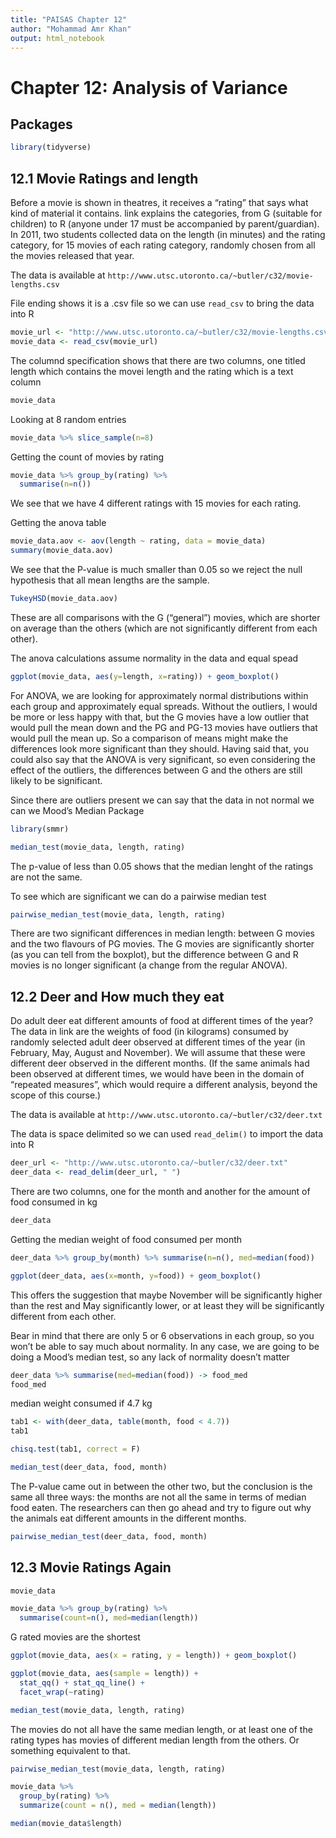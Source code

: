 ```yaml
---
title: "PAISAS Chapter 12"
author: "Mohammad Amr Khan"
output: html_notebook
---
```

# Chapter 12: Analysis of Variance

## Packages
```r
library(tidyverse)
```

## 12.1 Movie Ratings and length

Before a movie is shown in theatres, it receives a “rating” that says what kind of material it contains. link explains the categories, from G (suitable for children) to R (anyone under 17 must be accompanied by parent/guardian). In 2011, two students collected data on the length (in minutes) and the rating category, for 15 movies of each rating category, randomly chosen from all the movies released that year. 

The data is available at `http://www.utsc.utoronto.ca/~butler/c32/movie-lengths.csv`

File ending shows it is a .csv file so we can use `read_csv` to bring the data into R

```r
movie_url <- "http://www.utsc.utoronto.ca/~butler/c32/movie-lengths.csv"
movie_data <- read_csv(movie_url)
```
The columnd specification shows that there are two columns, one titled length which contains the movei length
and the rating which is a text column

```r
movie_data
```

Looking at 8 random entries

```r
movie_data %>% slice_sample(n=8)
```

Getting the count of movies by rating

```r
movie_data %>% group_by(rating) %>% 
  summarise(n=n())
```

We see that we have 4 different ratings with 15 movies for each rating.

Getting the anova table

```r
movie_data.aov <- aov(length ~ rating, data = movie_data)
summary(movie_data.aov)
```

We see that the P-value is much smaller than 0.05 so we reject the null hypothesis that all mean lengths are the sample.

```r
TukeyHSD(movie_data.aov)
```

These are all comparisons with the G (“general”) movies, which are shorter on average than the others (which are not significantly different from each other).

The anova calculations assume normality in the data and equal spead

```r
ggplot(movie_data, aes(y=length, x=rating)) + geom_boxplot()
```
For ANOVA, we are looking for approximately normal distributions within each group and approximately equal spreads. Without the outliers, I would be more or less happy with that, but the G movies have a low outlier that would pull the mean down and the PG and PG-13 movies have outliers that would pull the mean up. So a comparison of means might make the differences look more significant than they should. Having said that, you could also say that the ANOVA is very significant, so even considering the effect of the outliers, the differences between G and the others are still likely to be significant.

Since there are outliers present we can say that the data in not normal we can we Mood's Median Package

```r
library(smmr)
```

```r
median_test(movie_data, length, rating)
```

The p-value of less than 0.05 shows that the median lenght of the ratings are not the same.

To see which are significant we can do a pairwise median test
```r
pairwise_median_test(movie_data, length, rating)
```

There are two significant differences in median length: between G movies and the two flavours of PG movies. The G movies are significantly shorter (as you can tell from the boxplot), but the difference between G and R movies is no longer significant (a change from the regular ANOVA).

## 12.2 Deer and How much they eat

Do adult deer eat different amounts of food at different times of the year? The data in link are the weights of food (in kilograms) consumed by randomly selected adult deer observed at different times of the year (in February, May, August and November). We will assume that these were different deer observed in the different months. (If the same animals had been observed at different times, we would have been in the domain of “repeated measures”, which would require a different analysis, beyond the scope of this course.)

The data is available at `http://www.utsc.utoronto.ca/~butler/c32/deer.txt`

The data is space delimited so we can used `read_delim()` to import the data into R

```r
deer_url <- "http://www.utsc.utoronto.ca/~butler/c32/deer.txt"
deer_data <- read_delim(deer_url, " ")
```
There are two columns, one for the month and another for the amount of food consumed in kg

```r
deer_data
```

Getting the median weight of food consumed per month
```r
deer_data %>% group_by(month) %>% summarise(n=n(), med=median(food))
```

```r
ggplot(deer_data, aes(x=month, y=food)) + geom_boxplot()
```
This offers the suggestion that maybe November will be significantly higher than the rest and May significantly lower, or at least they will be significantly different from each other.

Bear in mind that there are only 5 or 6 observations in each group, so you won’t be able to say much about normality. In any case, we are going to be doing a Mood’s median test, so any lack of normality doesn’t matter

```r
deer_data %>% summarise(med=median(food)) -> food_med
food_med
```
median weight consumed if 4.7 kg

```r
tab1 <- with(deer_data, table(month, food < 4.7))
tab1
```
```r
chisq.test(tab1, correct = F)
```

```r
median_test(deer_data, food, month)
```

The P-value came out in between the other two, but the conclusion is the same all three ways: the months are not all the same in terms of median food eaten. The researchers can then go ahead and try to figure out why the animals eat different amounts in the different months.

```r
pairwise_median_test(deer_data, food, month)
```

## 12.3 Movie Ratings Again
```r
movie_data
```

```r
movie_data %>% group_by(rating) %>% 
  summarise(count=n(), med=median(length))
```
G rated movies are the shortest

```r
ggplot(movie_data, aes(x = rating, y = length)) + geom_boxplot()
```

```r
ggplot(movie_data, aes(sample = length)) +
  stat_qq() + stat_qq_line() +
  facet_wrap(~rating)
```
```r
median_test(movie_data, length, rating)
```
The movies do not all have the same median length, or at least one of the rating types has movies of different median length from the others. Or something equivalent to that. 

```r
pairwise_median_test(movie_data, length, rating)
```

```r
movie_data %>%
  group_by(rating) %>%
  summarize(count = n(), med = median(length))
```

```r
median(movie_data$length)
```

